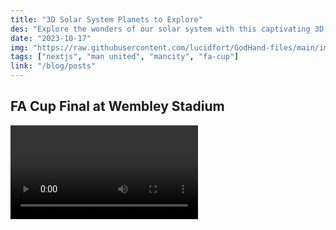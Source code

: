 ```yaml
---
title: "3D Solar System Planets to Explore"
des: "Explore the wonders of our solar system with this captivating 3D simulation of the planets using Three.js."
date: "2023-10-17"
img: "https://raw.githubusercontent.com/lucidfort/GodHand-files/main/images/barblonz.jpg"
tags: ["nextjs", "man united", "mancity", "fa-cup"]
link: "/blog/posts"
---
```


## FA Cup Final at Wembley Stadium

<Video id="k6cjKPFXGt8" />

Manchester United defeated Manchester City on Saturday, 25th of May 2024. They emerged as winners after a 2-1 victory, making them the cup winners. Hurray🎉

<CustomImage
  src="https://raw.githubusercontent.com/lucidfort/GodHand-files/main/images/profile-photo.jpg"
  alt="My Name is Lawrence"
  priority
/>
